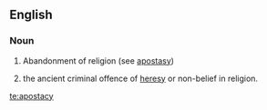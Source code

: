 ==English==
{{wikipedia}}

===Noun===
{{en-noun|apostacies}}

# Abandonment of religion (see [[apostasy]])
# {{label|en|legal}} the ancient criminal offence of [[heresy]] or non-belief in religion.

[[te:apostacy]]